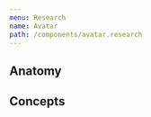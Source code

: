 ---
menu: Research
name: Avatar
path: /components/avatar.research
---


<ComponentCoverage component="Avatar" />

## Anatomy

<Anatomy component="Avatar" />

## Concepts

<Concepts component="Avatar" />
